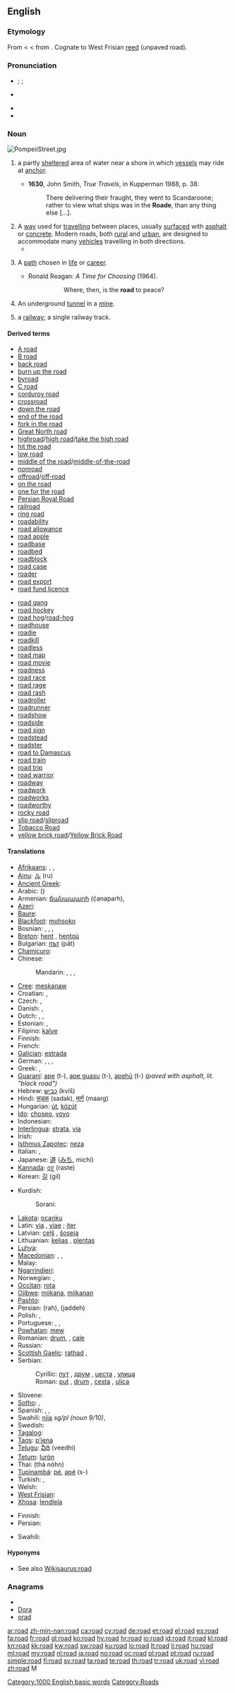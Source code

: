 {{wikipedia}}
==English==

{{rank|tried|certainly|big|555|road|husband|blockquote|effect}}

===Etymology===
From {{etyl|ang}} {{term|rad|rād|lang=ang|riding, hostile incursion}} < {{proto|Germanic|ridanan|to ride}} < from {{proto|Indo-European|reidh-|to ride}}. Cognate to West Frisian [[reed]] (unpaved road).

===Pronunciation===
* {{a|RP}} {{enPR|rōd}}; {{IPA|/ɹəʊd/}}; {{SAMPA|/r@Ud/}}
* {{audio|En-uk-a road.ogg|Audio (UK)}}
*: {{rhymes|əʊd}}
* {{audio|en-us-road.ogg|Audio (US)}}
* {{homophones|Rhode|rode|rowed}}

===Noun===
[[File:PompeiiStreet.jpg|right|thumb|upright]]
{{en-noun}}

# {{nautical|often|plural}} a partly [[sheltered]] area of water near a shore in which [[vessel]]s may ride at [[anchor]]. {{defdate|from 14th c.}}
#*'''1630''', John Smith, ''True Travels'', in Kupperman 1988, p. 38:
#*:There delivering their fraught, they went to Scandaroone; rather to view what ships was in the '''Roade''', than any thing else [...].
# A [[way]] used for [[travel]]ling between places, usually [[surface]]d with [[asphalt]] or [[concrete]]. Modern roads, both [[rural]] and [[urban]],  are designed to accommodate many [[vehicle]]s travelling in both directions. {{defdate|from 16th c.}}
#* {{quote-book|1852|Mrs M.A. Thompson|chapter=The Tutor's Daughter|Graham's American Monthly Magazine of Literature, Art, and Fashion|page=266|url=http://books.google.com/books?id=hdcRAAAAYAAJ&pg=PA266
|passage=In the lightness of my heart I sang catches of songs as my horse gayly bore me along the well-remembered '''road'''.}}
# {{figurative}} A [[path]] chosen in [[life]] or [[career]]. {{defdate|from 17th c.}}
#* Ronald Reagan: ''A Time for Choosing'' (1964).
#*:: Where, then, is the '''road''' to peace?
# An underground [[tunnel]] in a [[mine]]. {{defdate|from 18th c.}}
# {{i|US}} a [[railway]]; {{i|British}} a single railway track. {{defdate|from 19th c.}}

====Derived terms====
{{rel-top|Terms derived from the noun ''road''}}
* [[A road]]
* [[B road]]
* [[back road]]
* [[burn up the road]]
* [[byroad]]
* [[C road]]
* [[corduroy road]]
* [[crossroad]]
* [[down the road]]
* [[end of the road]]
* [[fork in the road]]
* [[Great North road]]
* [[highroad]]/[[high road]]/[[take the high road]]
* [[hit the road]]
* [[low road]]
* [[middle of the road]]/[[middle-of-the-road]]
* [[nonroad]]
* [[offroad]]/[[off-road]]
* [[on the road]]
* [[one for the road]]
* [[Persian Royal Road]]
* [[railroad]]
* [[ring road]]
* [[roadability]]
* [[road allowance]]
* [[road apple]]
* [[roadbase]]
* [[roadbed]]
* [[roadblock]]
* [[road case]]
* [[roader]]
* [[road export]]
* [[road fund licence]]
{{rel-mid}}
* [[road gang]]
* [[road hockey]]
* [[road hog]]/[[road-hog]]
* [[roadhouse]]
* [[roadie]]
* [[roadkill]]
* [[roadless]]
* [[road map]]
* [[road movie]]
* [[roadness]]
* [[road race]]
* [[road rage]]
* [[road rash]]
* [[roadroller]]
* [[roadrunner]]
* [[roadshow]]
* [[roadside]]
* [[road sign]]
* [[roadstead]]
* [[roadster]]
* [[road to Damascus]]
* [[road train]]
* [[road trip]]
* [[road warrior]]
* [[roadway]]
* [[roadwork]]
* [[roadworks]]
* [[roadworthy]]
* [[rocky road]]
* [[slip road]]/[[sliproad]]
* [[Tobacco Road]]
* [[yellow brick road]]/[[Yellow Brick Road]]
{{rel-bottom}}

====Translations====
{{trans-top|a way for travel}}
* [[Afrikaans]]: {{t-|af|pad|xs=Afrikaans}},  {{t-|af|straat|xs=Afrikaans}},  {{t-|af|weg|xs=Afrikaans}}
* [[Ainu]]: [[ル]] (ru)
* [[Ancient Greek]]: {{t|grc|ὁδός|f|tr=hodós|sc=polytonic}}
* Arabic: {{t-|ar|طريق|m|f|alt=طَرِيق|tr=Tariiq}} ({{t|ar|طرق|m|p|alt=طُرُق|tr=Túruq}})
* Armenian: [[ճանապարհ]] (č̣anaparh), {{t-|hy|ճամփա|tr=č̣amp'a}}
* [[Azeri]]: {{t-|az|yol|xs=Azeri}}
* [[Baure]]: {{tø|brg|kaye}}
* [[Blackfoot]]: [[mohsoko]]
* Bosnian: {{t-|bs|put|m}}, {{t-|bs|drum|m}}, {{t-|bs|cesta|f}}, {{t-|bs|ulica|f}}
* [[Breton]]: [[hent]] {{m}}, [[hentoù]] {{p}}
* Bulgarian: [[път]] (pǎt) {{m}}
* [[Chamicuro]]: {{tø|ccc|ajtini}}
* Chinese:
*: Mandarin: {{t-|cmn|路|tr=lù|sc=Hani}}, {{t-|cmn|道路|tr=dàolù|sc=Hani}}, {{t-|cmn|馬路|sc=Hani}}, {{t-|cmn|马路|tr=mǎlù|sc=Hani}}
* [[Cree]]: [[meskanaw]]
* Croatian: {{t+|hr|cesta|f|alt=cèsta}}, {{t+|hr|put|m|alt=pȗt}}
* Czech: {{t+|cs|silnice|f}}, {{t+|cs|ulice|f}}
* Danish: {{t+|da|gade|c}}, {{t+|da|vej|c}}
* Dutch: {{t+|nl|baan|f}}, {{t+|nl|weg|m}}, {{t+|nl|straat|f}}
* Estonian: {{t-|et|tee}},  {{t|et|maantee}}
* Filipino: [[kalye]]
* Finnish: {{t+|fi|tie}}
* French: {{t+|fr|route|f}}
* [[Galician]]: [[estrada]] {{f}}
* German: {{t+|de|Straße|f}}, {{t+|de|Straßen|p}}, {{t+|de|Weg|m}}, {{t-|de|Route|f}}
* Greek: {{t+|el|οδός|f|tr=odós}},  {{t+|el|δρόμος|m|tr=drómos}}
* [[Guaraní]]: [[ape]] (t-), [[ape guasu]] (t-), [[apehũ]] (t-) ''(paved with asphalt, lit. "black road")''
* Hebrew: [[כביש]] (kvíš) {{m}}
* Hindi: [[सड़क]] (sadak), [[मार्ग]] (maarg)
* Hungarian: [[út]], [[közút]]
* [[Ido]]: [[choseo]], [[voyo]]
* Indonesian: {{t+|id|jalan|xs=Indonesian}}
* [[Interlingua]]: [[strata]], [[via]]
* Irish: {{t+|ga|bóthar|m|xs=Irish}}
* [[Isthmus Zapotec]]: [[neza]]
* Italian: {{t+|it|strada|f}}, {{t+|it|via|f}}
* Japanese: [[道]] ([[みち]], michí)
* [[Kannada]]: [[ರಸ್ತೆ]] (raste) {{m}}
* Korean: [[길]] (gil)
{{trans-mid}}
* Kurdish:
*: Sorani: {{t|ku|ڕێگه‌|tr=rrége|sc=ku-Arab}}
* [[Lakota]]: [[ocanku]]
* Latin: [[via]] {{f}}, [[viae]] {{p}}; [[iter]] {{n}}
* Latvian: [[ceļš]] {{m}}, [[šoseja]] {{f}}
* Lithuanian: [[kelias]] {{m}}, [[plentas]] {{m}}
* [[Luhya]]: {{tø|luy|engila}}
* [[Macedonian]]: {{t|mk|пат|m|tr=pat}},  {{t-|mk|друм|m|tr=drum}},  {{t-|mk|улица|f|tr=úlica}}
* Malay: {{t+|ms|jalan|xs=Malay}}
* [[Ngarrindjeri]]: {{tø|nay|yarluke}}
* Norwegian: {{t+|no|vei|m}}, {{t+|no|veg|m}}
* [[Occitan]]: [[rota]] {{f}}
* [[Ojibwe]]: [[miikana]], [[miikanan]] {{p}}
* [[Pashto]]: {{t+|ps|واټ|m|tr=wātt|sc=ps-Arab|xs=Pashto}}
* Persian: {{fa-Arab|[[راه]]}} (rah), {{fa-Arab|[[جاده]]}} (jaddeh)
* Polish: {{t+|pl|droga|f}}, {{t+|pl|szosa|f}}
* Portuguese: {{t+|pt|estrada|f}}, {{t+|pt|caminho|m}}, {{t+|pt|via|f}}
* [[Powhatan]]: [[mew]]
* Romanian: [[drum#Romanian|drum]], {{n}}, [[cale]] {{f}}
* Russian: {{t+|ru|дорога|f|tr=doróga}}
* [[Scottish Gaelic]]: [[rathad]] {{m}},  {{t-|gd|slighe|f|xs=Scottish Gaelic}}
* Serbian:
*: Cyrillic: [[пут#Serbian|пут]] {{m}}, [[друм#Serbian|друм]] {{m}}, [[цеста#Serbian|цеста]] {{f}}, [[улица#Serbian|улица]] {{f}}
*: Roman: [[put#Serbian|put]] {{m}}, [[drum#Serbian|drum]] {{m}}, [[cesta#Serbian|cesta]] {{f}}, [[ulica#Serbian|ulica]] {{f}}
* Slovene: {{t+|sl|cesta|f}}
* [[Sotho]]: {{t|st|tsela|xs=Sotho}},  {{t|st|seterata|xs=Sotho}}
* Spanish: {{t+|es|camino|m}}, {{t+|es|calle|f}}, {{t+|es|ruta|f}}
* Swahili: [[njia]] ''sg/pl (noun 9/10)'',  {{t+|sw|barabara|xs=Swahili}}
* Swedish: {{t+|sv|väg|c}}
* [[Tagalog]]: {{t-|tl|kalsada|xs=Tagalog}}
* [[Taos]]: [[p’į́ęna]]
* [[Telugu]]: [[వీధి]] (veedhi)
* [[Tetum]]: [[lurón]]
* Thai: {{Thai|[[ถนน]]}} (thà nóhn)
* [[Tupinambá]]: [[pé]], [[apé]] (s-)
* Turkish: {{t+|tr|cadde}}, {{t+|tr|sokak}}
* Welsh: {{t-|cy|ffordd|f|xs=Welsh}}
* [[West Frisian]]: {{t-|fy|dyk|xs=West Frisian}}
* [[Xhosa]]: [[lendlela]]
{{trans-bottom}}

{{trans-top|a path in life}}
* Finnish: {{t+|fi|tie}}
* Persian: {{t+|fa|راه|xs=Persian}}
{{trans-mid}}
* Swahili: {{t+|sw|barabara|xs=Swahili}}
{{trans-bottom}}

====Hyponyms====
* See also [[Wikisaurus:road]]

===Anagrams===
* {{alphagram|ador}}
* [[Dora#English|Dora]]
* [[orad#English|orad]]

[[Category:1000 English basic words]]
[[Category:Roads]]

[[ar:road]]
[[zh-min-nan:road]]
[[ca:road]]
[[cy:road]]
[[de:road]]
[[et:road]]
[[el:road]]
[[es:road]]
[[fa:road]]
[[fr:road]]
[[gl:road]]
[[ko:road]]
[[hy:road]]
[[hr:road]]
[[io:road]]
[[id:road]]
[[it:road]]
[[kl:road]]
[[kn:road]]
[[kk:road]]
[[kw:road]]
[[sw:road]]
[[ku:road]]
[[lo:road]]
[[lt:road]]
[[li:road]]
[[hu:road]]
[[ml:road]]
[[my:road]]
[[nl:road]]
[[ja:road]]
[[no:road]]
[[oc:road]]
[[pl:road]]
[[pt:road]]
[[ru:road]]
[[simple:road]]
[[fi:road]]
[[sv:road]]
[[ta:road]]
[[te:road]]
[[th:road]]
[[tr:road]]
[[uk:road]]
[[vi:road]]
[[zh:road]]
Ṃ